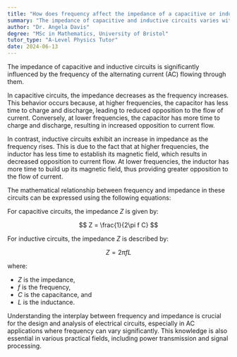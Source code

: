 ```yaml
---
title: "How does frequency affect the impedance of a capacitive or inductive circuit?"
summary: "The impedance of capacitive and inductive circuits varies with frequency, influencing how these circuits respond to alternating current."
author: "Dr. Angela Davis"
degree: "MSc in Mathematics, University of Bristol"
tutor_type: "A-Level Physics Tutor"
date: 2024-06-13
---
```


The impedance of capacitive and inductive circuits is significantly influenced by the frequency of the alternating current (AC) flowing through them.

In capacitive circuits, the impedance decreases as the frequency increases. This behavior occurs because, at higher frequencies, the capacitor has less time to charge and discharge, leading to reduced opposition to the flow of current. Conversely, at lower frequencies, the capacitor has more time to charge and discharge, resulting in increased opposition to current flow.

In contrast, inductive circuits exhibit an increase in impedance as the frequency rises. This is due to the fact that at higher frequencies, the inductor has less time to establish its magnetic field, which results in decreased opposition to current flow. At lower frequencies, the inductor has more time to build up its magnetic field, thus providing greater opposition to the flow of current.

The mathematical relationship between frequency and impedance in these circuits can be expressed using the following equations: 

For capacitive circuits, the impedance $Z$ is given by:

$$
Z = \frac{1}{2\pi f C}
$$

For inductive circuits, the impedance $Z$ is described by:

$$
Z = 2\pi f L
$$

where:
- $Z$ is the impedance,
- $f$ is the frequency,
- $C$ is the capacitance, and
- $L$ is the inductance.

Understanding the interplay between frequency and impedance is crucial for the design and analysis of electrical circuits, especially in AC applications where frequency can vary significantly. This knowledge is also essential in various practical fields, including power transmission and signal processing.
    